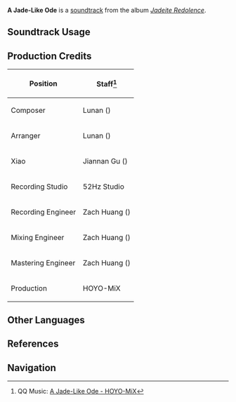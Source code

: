 {{Soundtrack Infobox
|image          = Jadeite Redolence.png
|album          = Jadeite Redolence
|disc           = 1
|number         = 17
|featured       =
|featured2      =
|featured3      =
|featured_disc  =
|featured_disc2 =
|featured_disc3 =
|youtube_id     = nPJhm5kMVi4
|spotify_id     = 2ZM6foBf2KNYtmCNsjmbov
|previous       = Mountains of Mist
|next           = Nightcap at Nightfall
}}
'''A Jade-Like Ode''' is a [[soundtrack]] from the album ''[[Jadeite Redolence]]''.

==Soundtrack Usage==
{{Soundtrack Usage
|location = Chenyu Vale//night
}}
<!--
==Other Arrangements==
{{Files by Category Gallery|Media Using an Unreleased Arrangement of {{subst:#titleparts:{{subst:PAGENAME}}}} Soundtrack}}
-->
==Production Credits==
{| class="wikitable sortable"
|-
! Position
! Staff<ref>QQ Music: [https://y.qq.com/n/ryqq/songDetail/002q41Wy2peyKo {{zh|玉篆之诗}} A Jade-Like Ode - HOYO-MiX]</ref>
|-
! Composer
| Lunan ({{zh|路南}})
|-
! Arranger
| Lunan ({{zh|路南}})
|-
! Xiao
| Jiannan Gu ({{zh|顾剑楠}})
|-
! Recording Studio
| 52Hz Studio
|-
! Recording Engineer
| Zach Huang ({{zh|黄巍}})
|-
! Mixing Engineer
| Zach Huang ({{zh|黄巍}})
|-
! Mastering Engineer
| Zach Huang ({{zh|黄巍}})
|-
! Production
| HOYO-MiX
|}
<!--
==Trivia==
-->
==Other Languages==
{{Other Languages|default_hidden=1
|en       = A Jade-Like Ode
|zhs      = 玉篆之诗
|zhs_rm   = Yùzhuàn zhī Shī
|zht      = 玉篆之詩
|zht_rm   = Yùzhuàn zhī Shī
|zh_tl    = 
|ja       = 玉の如き頌歌
|ja_rm    = Tama no Gotoki Shouka
|ja_tl    = 
}}

==References==
{{Reflist}}

==Navigation==
{{Soundtrack Navbox|Jadeite Redolence}}